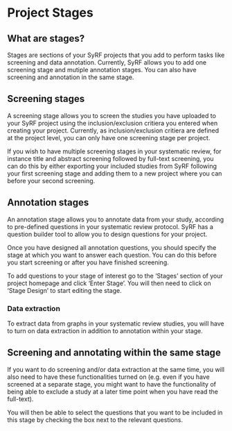 # Project Stages {#stages}

## What are stages?
Stages are sections of your SyRF projects that you add to perform tasks like screening and data annotation. Currently, SyRF allows you to add one screening stage and mutiple annotation stages. You can also have screening and annotation in the same stage.

## Screening stages
A screening stage allows you to screen the studies you have uploaded to your SyRF project using the inclusion/exclusion critiera you entered when creating your project. Currently, as inclusion/exclusion critiera are defined at the project level, you can only have one screening stage per project.

If you wish to have multiple screening stages in your systematic review, for instance title and abstract screening followed by full-text screening, you can do this by either exporting your included studies from SyRF following your first screening stage and adding them to a new project where you can before your second screening.

## Annotation stages
An annotation stage allows you to annotate data from your study, according to pre-defined questions in your systematic review protocol. SyRF has a question builder tool to allow you to design questions for your project.

Once you have designed all annotation questions, you should specify the stage at which you want to answer each question. You can do this before you start screening or after you have finished screening.

To add questions to your stage of interest go to the ‘Stages’ section of your project homepage and click ‘Enter Stage’. You will then need to click on ‘Stage Design’ to start editing the stage.

### Data extraction
To extract data from graphs in your systematic review studies, you will have to turn on data extraction in addition to annotation within your stage.

## Screening and annotating within the same stage
If you want to do screening and/or data extraction at the same time, you will also need to have these functionalities turned on (e.g. even if you have screened at a separate stage, you might want to have the functionality of being able to exclude a study at a later time point when you have read the full-text).

You will then be able to select the questions that you want to be included in this stage by checking the box next to the relevant questions.
